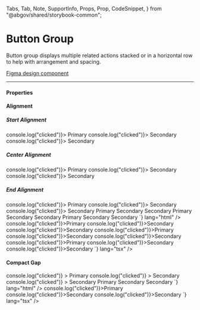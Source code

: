 
  Tabs,
  Tab,
  Note,
  SupportInfo,
  Props,
  Prop,
  CodeSnippet,
} from "@abgov/shared/storybook-common";

<Meta title="Components/Button Group" />

# Button Group

Button group displays multiple related actions stacked or in a horizontal row to help with arrangement and spacing.

[Figma design component](https://www.figma.com/file/3pb2IK8s2QUqWieH79KdN7/%E2%9D%96-Components-%7C-DDI?node-id=11627%3A391202)

---

#### Properties

<Props>
  <Prop
    name="alignment"
    type="start | end | center"
    required={true}
    description="Positions the button group in the page layout"
  />
  <Prop
    name="gap"
    type="relaxed | compact"
    defaultValue="relaxed"
    description="Defines the spacing between buttons in the button group"
  />

</Props>

#### Alignment

<Story name="Alignment">
  <h5>Start Alignment</h5>
  <GoAButtonGroup alignment="start">
    <GoAButton type="primary" onClick={() => console.log("clicked")}>
      Primary
    </GoAButton>
    <GoAButton type="secondary" onClick={() => console.log("clicked")}>
      Secondary
    </GoAButton>
    <GoAButton type="secondary" onClick={() => console.log("clicked")}>
      Secondary
    </GoAButton>
  </GoAButtonGroup>
  <h5>Center Alignment</h5>
  <GoAButtonGroup alignment="center">
    <GoAButton type="primary" onClick={() => console.log("clicked")}>
      Primary
    </GoAButton>
    <GoAButton type="secondary" onClick={() => console.log("clicked")}>
      Secondary
    </GoAButton>
    <GoAButton type="secondary" onClick={() => console.log("clicked")}>
      Secondary
    </GoAButton>
  </GoAButtonGroup>
  <h5>End Alignment</h5>
  <GoAButtonGroup alignment="end">
    <GoAButton type="primary" onClick={() => console.log("clicked")}>
      Primary
    </GoAButton>
    <GoAButton type="secondary" onClick={() => console.log("clicked")}>
      Secondary
    </GoAButton>
    <GoAButton type="secondary" onClick={() => console.log("clicked")}>
      Secondary
    </GoAButton>
  </GoAButtonGroup>
</Story>

<Tabs>
  <Tab label="Web Component" hidden={true}>
    <CodeSnippet
      code={`
          <goa-button-group alignment="start">
            <goa-button type="primary">Primary</goa-button>
            <goa-button type="secondary">Secondary</goa-button>
            <goa-button type="secondary">Secondary</goa-button>
          </goa-button-group>
          <goa-button-group alignment="center">
            <goa-button type="primary">Primary</goa-button>
            <goa-button type="secondary">Secondary</goa-button>
            <goa-button type="secondary">Secondary</goa-button>
          </goa-button-group>
          <goa-button-group alignment="end">
            <goa-button type="primary">Primary</goa-button>
            <goa-button type="secondary">Secondary</goa-button>
            <goa-button type="secondary">Secondary</goa-button>
          </goa-button-group>
      `}
      lang="html"
    />
    <CodeSnippet
      code={`
        document.querySelector('goa-button').addEventListener('click', () => {
          console.log('clicked');
        });
      `}
      lang="js"
    />
  </Tab>
  <Tab label="Angular">
    <CodeSnippet
      code={`
          <goa-button-group alignment="start">
            <goa-button type="primary" (_click)="onClick()">Primary</goa-button>
            <goa-button type="secondary" (_click)="onClick()">Secondary</goa-button>
            <goa-button type="secondary" (_click)="onClick()">Secondary</goa-button>
          </goa-button-group>
          <goa-button-group alignment="center">
            <goa-button type="primary" (_click)="onClick()">Primary</goa-button>
            <goa-button type="secondary" (_click)="onClick()">Secondary</goa-button>
            <goa-button type="secondary" (_click)="onClick()">Secondary</goa-button>
          </goa-button-group>
          <goa-button-group alignment="end">
            <goa-button type="primary" (_click)="onClick()">Primary</goa-button>
            <goa-button type="secondary" (_click)="onClick()">Secondary</goa-button>
            <goa-button type="secondary" (_click)="onClick()">Secondary</goa-button>
          </goa-button-group>
      `}
      lang="html"
    />
    <CodeSnippet
      code={`
        export class SomeOtherComponent {
          onClick() {
            console.log('clicked');
          }
        }
      `}
      lang="ts"
    />
  </Tab>
  <Tab label="React">
    <CodeSnippet
      code={`
          <GoAButtonGroup alignment="start">
            <GoAButton type="primary" onClick={() => console.log("clicked")}>Primary</GoAButton>
            <GoAButton type="secondary" onClick={() => console.log("clicked")}>Secondary</GoAButton>
            <GoAButton type="secondary" onClick={() => console.log("clicked")}>Secondary</GoAButton>
          </GoAButtonGroup>
          <GoAButtonGroup alignment="center">
            <GoAButton type="primary" onClick={() => console.log("clicked")}>Primary</GoAButton>
            <GoAButton type="secondary" onClick={() => console.log("clicked")}>Secondary</GoAButton>
            <GoAButton type="secondary" onClick={() => console.log("clicked")}>Secondary</GoAButton>
          </GoAButtonGroup>
          <GoAButtonGroup alignment="end">
            <GoAButton type="primary" onClick={() => console.log("clicked")}>Primary</GoAButton>
            <GoAButton type="secondary" onClick={() => console.log("clicked")}>Secondary</GoAButton>
            <GoAButton type="secondary" onClick={() => console.log("clicked")}>Secondary</GoAButton>
          </GoAButtonGroup>
    `}
      lang="tsx"
    />
  </Tab>
</Tabs>

#### Compact Gap

<Story name="Compact Gap">
  <GoAButtonGroup alignment="start" gap="compact">
    <GoAButton
      type="primary"
      size="compact"
      onClick={() => console.log("clicked")}
    >
      Primary
    </GoAButton>
    <GoAButton
      type="secondary"
      size="compact"
      onClick={() => console.log("clicked")}
    >
      Secondary
    </GoAButton>
    <GoAButton
      type="secondary"
      size="compact"
      onClick={() => console.log("clicked")}
    >
      Secondary
    </GoAButton>
  </GoAButtonGroup>
</Story>

<Tabs>
  <Tab label="Web Component" hidden={true}>
    <CodeSnippet
      code={`
          <goa-button-group alignment="start" gap="compact">
            <goa-button type="primary" size="compact">Primary</goa-button>
            <goa-button type="secondary" size="compact">Secondary</goa-button>
            <goa-button type="secondary" size="compact">Secondary</goa-button>
          </goa-button-group>
      `}
      lang="html"
    />
    <CodeSnippet
      code={`
        document.querySelector('goa-button').addEventListener('click', () => {
          console.log('clicked');
        });
      `}
      lang="js"
    />
  </Tab>
  <Tab label="Angular">
    <CodeSnippet
      code={`
          <goa-button-group alignment="start" gap="compact">
            <goa-button type="primary" size="compact" (_click)="onClick()">Primary</goa-button>
            <goa-button type="secondary" size="compact" (_click)="onClick()">Secondary</goa-button>
            <goa-button type="secondary" size="compact" (_click)="onClick()">Secondary</goa-button>
          </goa-button-group>
      `}
      lang="html"
    />
    <CodeSnippet
      code={`
        export class SomeOtherComponent {
          onClick() {
            console.log('clicked');
          }
        }
      `}
      lang="ts"
    />
  </Tab>
  <Tab label="React">
    <CodeSnippet
      code={`
          <GoAButtonGroup alignment="start" gap="compact">
            <GoAButton type="primary" size="compact" onClick={() => console.log("clicked")}>Primary</GoAButton>
            <GoAButton type="secondary" size="compact" onClick={() => console.log("clicked")}>Secondary</GoAButton>
            <GoAButton type="secondary" size="compact" onClick={() => console.log("clicked")}>Secondary</GoAButton>
          </GoAButtonGroup>
    `}
      lang="tsx"
    />
  </Tab>
</Tabs>
